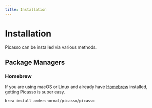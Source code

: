 ```yaml
---
title: Installation
---
```



# Installation

Picasso can be installed via various methods. 

## Package Managers

### Homebrew

If you are using macOS or Linux and already have [Homebrew](https://brew.sh/) installed, getting Picasso is super easy.

```bash
brew install andersnormal/picasso/picasso
```